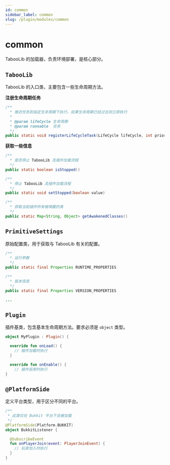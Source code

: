 ```yaml
---
id: common
sidebar_label: common
slug: /plugin/modules/common
---
```


# common

TabooLib 的加载器，负责环境部署，是核心部分。 

## `TabooLib`

TabooLib 的入口类，主要包含一些生命周期方法。

**注册生命周期任务**

```java
/**
  * 推迟任务到指定生命周期下执行，如果生命周期已经过去则立即执行
  *
  * @param lifeCycle 生命周期
  * @param runnable  任务
  */
public static void registerLifeCycleTask(LifeCycle lifeCycle, int priority, Runnable runnable)
```

**获取一些信息**

```java
/**
  * 是否停止 TabooLib 及插件加载流程
  */
public static boolean isStopped()

/**
  * 停止 TabooLib 及插件加载流程
  */
public static void setStopped(boolean value)

/**
  * 获取当前插件所有被唤醒的类
  */
public static Map<String, Object> getAwakenedClasses()
```

## `PrimitiveSettings`

原始配置类，用于获取与 TabooLib 有关的配置。

```java
/**
  * 运行参数
  */
public static final Properties RUNTIME_PROPERTIES

/**
  * 版本信息
  */
public static final Properties VERSION_PROPERTIES

...
```

## `Plugin`

插件基类，包含基本生命周期方法。要求必须是 `object` 类型。

```kotlin
object MyPlugin : Plugin() {

  override fun onLoad() {
    // 插件加载时执行
  }

  override fun onEnable() {
    // 插件启用时执行
}
```

## `@PlatformSide`

定义平台类型，用于区分不同的平台。

```kotlin
/**
 * 此类仅在 Bukkit 平台下会被加载
 */
@PlatformSide(Platform.BUKKIT)
object BukkitListener {

  @SubscribeEvent
  fun onPlayerJoin(event: PlayerJoinEvent) {
    // 玩家加入时执行
  }
}
```
